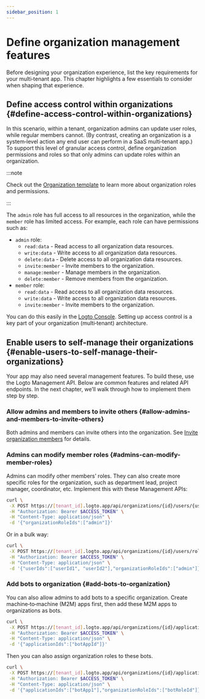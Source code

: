 ```yaml
---
sidebar_position: 1
---
```


# Define organization management features

Before designing your organization experience, list the key requirements for your multi‑tenant app. This chapter highlights a few essentials to consider when shaping that experience.

## Define access control within organizations \{#define-access-control-within-organizations}

In this scenario, within a tenant, organization admins can update user roles, while regular members cannot. (By contrast, creating an organization is a system‑level action any end user can perform in a SaaS multi‑tenant app.) To support this level of granular access control, define organization permissions and roles so that only admins can update roles within an organization.

:::note

Check out the [Organization template](/authorization/organization-template) to learn more about organization roles and permissions.

:::

The `admin` role has full access to all resources in the organization, while the `member` role has limited access. For example, each role can have permissions such as:

- `admin` role:
  - `read:data` - Read access to all organization data resources.
  - `write:data` - Write access to all organization data resources.
  - `delete:data` - Delete access to all organization data resources.
  - `invite:member` - Invite members to the organization.
  - `manage:member` - Manage members in the organization.
  - `delete:member` - Remove members from the organization.
- `member` role:
  - `read:data` - Read access to all organization data resources.
  - `write:data` - Write access to all organization data resources.
  - `invite:member` - Invite members to the organization.

You can do this easily in the [Logto Console](https://cloud.logto.io/). Setting up access control is a key part of your organization (multi‑tenant) architecture.

## Enable users to self-manage their organizations \{#enable-users-to-self-manage-their-organizations}

Your app may also need several management features. To build these, use the Logto Management API. Below are common features and related API endpoints. In the next chapter, we’ll walk through how to implement them step by step.

### Allow admins and members to invite others \{#allow-admins-and-members-to-invite-others}

Both admins and members can invite others into the organization. See [Invite organization members](/end-user-flows/organization-experience/invite-organization-members) for details.

### Admins can modify member roles \{#admins-can-modify-member-roles}

Admins can modify other members’ roles. They can also create more specific roles for the organization, such as department lead, project manager, coordinator, etc. Implement this with these Management APIs:

```bash
curl \
 -X POST https://[tenant_id].logto.app/api/organizations/{id}/users/{userId}/roles \
 -H "Authorization: Bearer $ACCESS_TOKEN" \
 -H "Content-Type: application/json" \
 -d '{"organizationRoleIds":["admin"]}'
```

Or in a bulk way:

```bash
curl \
 -X POST https://[tenant_id].logto.app/api/organizations/{id}/users/roles \
 -H "Authorization: Bearer $ACCESS_TOKEN" \
 -H "Content-Type: application/json" \
 -d '{"userIds":["userId1", "userId2"],"organizationRoleIds":["admin"]}'
```

### Add bots to organization \{#add-bots-to-organization}

You can also allow admins to add bots to a specific organization. Create machine‑to‑machine (M2M) apps first, then add these M2M apps to organizations as bots.

```bash
curl \
 -X POST https://[tenant_id].logto.app/api/organizations/{id}/applications \
 -H "Authorization: Bearer $ACCESS_TOKEN" \
 -H "Content-Type: application/json" \
 -d '{"applicationIds":["botAppId"]}'
```

Then you can also assign organization roles to these bots.

```bash
curl \
 -X POST https://[tenant_id].logto.app/api/organizations/{id}/applications/roles \
 -H "Authorization: Bearer $ACCESS_TOKEN" \
 -H "Content-Type: application/json" \
 -d '{"applicationIds":["botApp1"],"organizationRoleIds":["botRoleId"]}'
```

